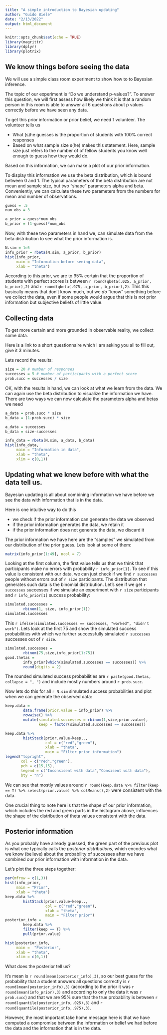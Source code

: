 ```yaml
---
title: "A simple introduction to Bayesian updating"
author: "Guido Biele"
date: "2/13/2022"
output: html_document
---
```


```r
knitr::opts_chunk$set(echo = TRUE)
library(magrittr)
library(dplyr)
library(plotrix)
```

## We know things before seeing the data

We will use a simple class room experiment to show how to to Bayesian inference.

The topic of our experiment is "Do we understand p-values?". To answer this question, we will first assess how likely we think it is that a random person in this room is able to answer all 6 questions about p values correctly before we have seen any data.

To get this prior information or prior belief, we need 1 volunteer. 
The volunteer tells us

- What (s)he guesses is the proportion of students with 100% correct responses
- Based on what sample size s(he) makes this statement. Here, sample size just refers to the number of of fellow students you know well enough to guess how they would do.

Based on this information, we can make a plot of our prior information.

To display this information we use the beta distribution, which is bound between 0 and 1. The typical parameters of the beta distribution are not mean and sample size, but two "shape" parameters alpha and beta. Conveniently, we can calculate these two parameters from the numbers for mean and number of observations.

```r
guess = .5
num_obs = 3

a_prior = guess*num_obs
b_prior = (1-guess)*num_obs
```

Now, with these two parameters in hand we, can simulate data from the beta distribution to see what the prior information is.

```r
N.sim = 1e5
info_prior = rbeta(N.sim, a_prior, b_prior)
hist(info_prior,
     main = "Information before seeing data",
     xlab = "theta")
```

According to this prior, we are to 95% certain that the proportion of students with perfect scores is between `r round(qbeta(.025, a_prior, b_prior),2)` and `r round(qbeta(.975, a_prior, b_prior),2)`. This this basically means that don't know much, but we _do_ "know" something before we collect the data, even if some people would argue that this is not prior information but subjective beliefs of little value.

## Collecting data

To get more certain and more grounded in observable reality, we collect some data.

Here is a link to a short questionnaire which I am asking you all to fill out, give it 3 minutes. 

Lets record the results:

```r
size = 20 # number of responses
successes = 5 # number of participants with a perfect score
prob.succ = successes / size 
```

OK, with the results in hand, we can look at what we learn from the data. We can again use the beta distribution to visualize the information we have. There are two ways we can now calculate the parameters alpha and betas we need

```r
a_data = prob.succ * size
b_data = (1-prob.succ) * size

a_data = successes
b_data = size-successes

info_data = rbeta(N.sim, a_data, b_data)
hist(info_data,
     main = "Information in data",
     xlab = "theta",
     xlim = c(0,1))
```

## Updating what we knew before with what the data tell us.

Bayesian updating is all about combining information we have before we see the data with information that is in the data.

Here is one intuitive way to do this

- we check if the prior information can generate the data we observed
- if the prior information generates the data, we retain it
- if the prior information does not generate the data, we discard it

The prior information we have here are the "samples" we simulated from our distribution of the prior guess. Lets look at some of them:

```r
matrix(info_prior[1:49], ncol = 7)
```

Looking at the first column, the first value tells us that we think that participants make no errors with probability `r info_prior[1]`. To see if this value is consistent with our data, we can just check if we find `r successes` people without errors out of `r size` participants. The distribution that generates such data is the binomial distribution. Let's see if we get `r successes` successes if we simulate an experiment with `r size` participants and `r info_prior[1]` success probability:

```r
simulated.successes = 
        rbinom(1, size, info_prior[1])
simulated.successes
```

This `r ifelse(simulated.successes == successes, "worked", "didn't work")`. Lets look at the first 75 and show the simulated success probabilities with which we further successfully simulated `r successes` successes out of `r size`.
  
```r
simulated.successes = 
        rbinom(75,size,info_prior[1:75])
good.thetas = 
        info_prior[which(simulated.successes == successes)] %>% 
        round(digits = 2)
```

The rounded simulated success probabilities are `r paste(good.thetas, collapse = ", ")` and include mostly numbers around `r prob.succ`.

Now lets do this for all `r N.sim` simulated success probabilities and plot when we can generate the observed data:

```r
keep.data = 
        data.frame(prior.value = info_prior) %>% 
        rowwise() %>% 
        mutate(simulated.successes = rbinom(1,size,prior.value),
               keep = factor(simulated.successes == successes))

keep.data %>% 
        histStack(prior.value~keep,.,
                  col = c("red","green"),
                  xlab = "theta",
                  main = "Filter prior information")
legend("topright",
       col = c("red","green"),
       pch = c(15,15),
       legend = c("Inconsisent with data","Consisent with data"),
       bty = "n")
```

We can see that mostly values around `r round(keep.data %>% filter(keep == T) %>% select(prior.value) %>% colMeans(),2)` were consistent with the data. 

One crucial thing to note here is that the shape of our prior information, which includes the red and green parts in the histogram above, influences the shape of the distribution of theta values consistent with the data.

## Posterior information

As you probably have already guessed, the green part of the previous plot is what one typically calls the _posterior distributions_, which encodes what we know (believe) about the probability of successes after we have combined our prior information with information in the data.

Let's plot the three steps together:

```r
par(mfrow = c(1,3))
hist(info_prior,
     main = "Prior",
     xlab = "theta")
keep.data %>% 
        histStack(prior.value~keep,.,
                  col = c("red","green"),
                  xlab = "theta",
                  main = "Filter prior")
posterior_info = 
        keep.data %>% 
        filter(keep == T) %>% 
        pull(prior.value)

hist(posterior_info,
     main =  "Posterior",
     xlab = "theta",
     xlim = c(0,1))
```

What does the posterior tell us?

It's mean is `r round(mean(posterior_info),3)`, so our best guess for the probability that a student answers all questions correctly is `r round(mean(posterior_info),3)` (according to the prior it was `r round(mean(info_prior),3)` and according to only the data it was `r prob.succ`) and that we are 95% sure that the true probability is between `r round(quantile(posterior_info,.025),3)` and `r round(quantile(posterior_info,.975),3)`.

However, the most important take home message here is that we have computed a compromise between the information or belief we had before the data and the information that is in the data.


